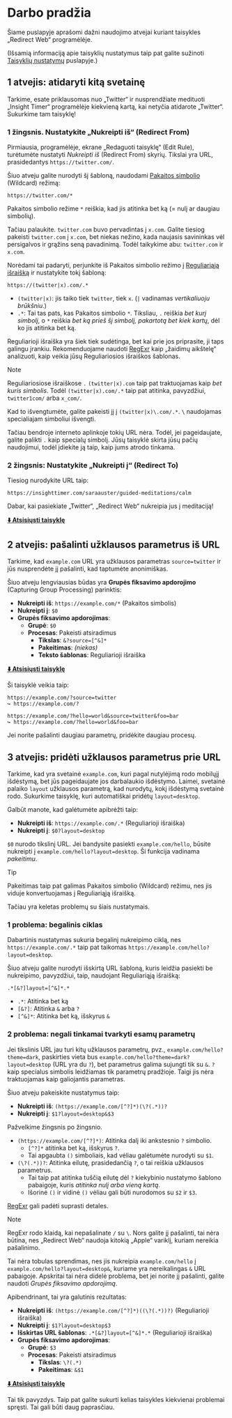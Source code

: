 # Darbo pradžia

Šiame puslapyje aprašomi dažni naudojimo atvejai kuriant taisykles „Redirect Web“ programėlėje.

(Išsamią informaciją apie taisyklių nustatymus taip pat galite sužinoti [Taisyklių nustatymų](./rule-settings) puslapyje.)

## 1 atvejis: atidaryti kitą svetainę

Tarkime, esate priklausomas nuo „Twitter“ ir nusprendžiate medituoti „Insight Timer“ programėlėje kiekvieną kartą, kai netyčia atidarote „Twitter“. Sukurkime tam taisyklę!

### 1 žingsnis. Nustatykite „Nukreipti iš“ (Redirect From)

Pirmiausia, programėlėje, ekrane „Redaguoti taisyklę“ (Edit Rule), turėtumėte nustatyti *Nukreipti iš* (Redirect From) skyrių. Tikslai yra URL, prasidedantys `https://twitter.com/`.

Šiuo atveju galite nurodyti šį šabloną, naudodami [Pakaitos simbolio](rule-settings#url-pattern-wildcard) (Wildcard) režimą:

```
https://twitter.com/*
```

Pakaitos simbolio režime `*` reiškia, kad jis atitinka bet ką (= nulį ar daugiau simbolių).

Tačiau palaukite. `twitter.com` buvo pervadintas į `x.com`. Galite tiesiog pakeisti `twitter.com` į `x.com`, bet niekas nežino, kada naujasis savininkas vėl persigalvos ir grąžins seną pavadinimą. Todėl taikykime abu: `twitter.com` ir `x.com`.

Norėdami tai padaryti, perjunkite iš Pakaitos simbolio režimo į [Reguliariąją išraišką](rule-settings#url-pattern-regular-expression) ir nustatykite tokį šabloną:

```
https://(twitter|x).com/.*
```

* `(twitter|x)`: jis taiko tiek `twitter`, tiek `x`. (`|` vadinamas *vertikaliuoju brūkšniu*.)
* `.*`: Tai tas pats, kas Pakaitos simbolio `*`. Tiksliau, `.` reiškia *bet kurį simbolį*, o `*` reiškia *bet ką prieš šį simbolį, pakartotą bet kiek kartų*, dėl ko jis atitinka bet ką.

Reguliarioji išraiška yra šiek tiek sudėtinga, bet kai prie jos priprasite, ji taps galingu įrankiu. Rekomenduojame naudoti [RegExr](https://regexr.com) kaip „žaidimų aikštelę“ analizuoti, kaip veikia jūsų Reguliariosios išraiškos šablonas.

> [!NOTE]
> Reguliariosiose išraiškose `.` `(twitter|x).com` taip pat traktuojamas kaip *bet kuris simbolis*. Todėl `(twitter|x).com/.*` taip pat atitinka, pavyzdžiui, `twitter1com/` arba `x_com/`.
> 
> Kad to išvengtumėte, galite pakeisti jį į `(twitter|x)\.com/.*`. `\` naudojamas specialiajam simboliui išvengti.
>
> Tačiau bendroje interneto aplinkoje tokių URL nėra. Todėl, jei pageidaujate, galite palikti `.` kaip specialų simbolį. Jūsų taisyklė skirta jūsų pačių naudojimui, todėl įdiekite ją taip, kaip jums atrodo tinkama.

### 2 žingsnis: Nustatykite „Nukreipti į“ (Redirect To)

Tiesiog nurodykite URL taip:

```
https://insighttimer.com/saraauster/guided-meditations/calm
```

Dabar, kai pasiekiate „Twitter“, „Redirect Web“ nukreipia jus į meditaciją!

**[⬇️ Atsisiųsti taisyklę](/rules/reduce-twitter-addiction.redirectweb)**

## 2 atvejis: pašalinti užklausos parametrus iš URL

Tarkime, kad `example.com` URL yra užklausos parametras `source=twitter` ir jūs nusprendėte jį pašalinti, kad taptumėte anonimiškas.

Šiuo atveju lengviausias būdas yra **Grupės fiksavimo apdorojimo** (Capturing Group Processing) parinktis:

* **Nukreipti iš**: `https://example.com/*` (Pakaitos simbolis)
* **Nukreipti į**: `$0`
* **Grupės fiksavimo apdorojimas**:
    * **Grupė**: `$0`
    * **Procesas**: Pakeisti atsiradimus
        * **Tikslas**: `&?source=[^&]*`
        * **Pakeitimas**: *(niekas)*
        * **Teksto šablonas**: Reguliarioji išraiška

**[⬇️ Atsisiųsti taisyklę](/rules/remove-parameters.redirectweb)**

Ši taisyklė veikia taip:

```
https://example.com/?source=twitter
↪ https://example.com/?

https://example.com/?hello=world&source=twitter&foo=bar
↪ https://example.com/?hello=world&foo=bar
```

Jei norite pašalinti daugiau parametrų, pridėkite daugiau procesų.

## 3 atvejis: pridėti užklausos parametrus prie URL

Tarkime, kad yra svetainė `example.com`, kuri pagal nutylėjimą rodo mobilųjį išdėstymą, bet jūs pageidaujate jos darbalaukio išdėstymo. Laimei, svetainė palaiko `layout` užklausos parametrą, kad nurodytų, kokį išdėstymą svetainė rodo. Sukurkime taisyklę, kuri automatiškai pridėtų `layout=desktop`.

Galbūt manote, kad galėtumėte apibrėžti taip:

* **Nukreipti iš**: `https://example.com/.*` (Reguliarioji išraiška)
* **Nukreipti į**: `$0?layout=desktop`

`$0` nurodo tikslinį URL. Jei bandysite pasiekti `example.com/hello`, būsite nukreipti į `example.com/hello?layout=desktop`. Ši funkcija vadinama *pakeitimu*.

> [!TIP]
> Pakeitimas taip pat galimas Pakaitos simbolio (Wildcard) režimu, nes jis viduje konvertuojamas į Reguliariąją išraišką.

Tačiau yra keletas problemų su šiais nustatymais.

### 1 problema: begalinis ciklas

Dabartinis nustatymas sukuria begalinį nukreipimo ciklą, nes `https://example.com/.*` taip pat taikomas `https://example.com/hello?layout=desktop`.

Šiuo atveju galite nurodyti išskirtą URL šabloną, kuris leidžia pasiekti be nukreipimo, pavyzdžiui, taip, naudojant Reguliariąją išraišką:

```
.*[&?]layout=[^&]*.*
```

* `.*`: Atitinka bet ką
* `[&?]`: Atitinka `&` arba `?`
* `[^&]*`: Atitinka bet ką, išskyrus `&`

### 2 problema: negali tinkamai tvarkyti esamų parametrų

Jei tikslinis URL jau turi kitų užklausos parametrų, pvz., `example.com/hello?theme=dark`, paskirties vieta bus `example.com/hello?theme=dark?layout=desktop` (URL yra du `?`), bet parametrus galima sujungti tik su `&`. `?` kaip specialus simbolis leidžiamas tik parametrų pradžioje. Taigi jis nėra traktuojamas kaip galiojantis parametras.

Šiuo atveju pakeiskite nustatymus taip:

* **Nukreipti iš**: `(https://example.com/[^?]*)(\?(.*))?`
* **Nukreipti į**: `$1?layout=desktop&$3`

Pažvelkime žingsnis po žingsnio.

* `(https://example.com/[^?]*)`: Atitinka dalį iki ankstesnio `?` simbolio.
    * `[^?]*` atitinka bet ką, išskyrus `?`.
    * Tai apgaubta `()` simboliais, kad vėliau galėtumėte nurodyti su `$1`.
* `(\?(.*))?`: Atitinka eilutę, prasidedančią `?`, o tai reiškia užklausos parametrus.
    * Tai taip pat atitinka tuščią eilutę dėl `?` kiekybinio nustatymo šablono pabaigoje, kuris *atitinka nulį arba vieną kartą*.
    * Išorinė `()` ir vidinė `()` vėliau gali būti nurodomos su `$2` ir `$3`.

[RegExr](https://regexr.com) gali padėti suprasti detales.

> [!NOTE]
> RegExr rodo klaidą, kai nepašalinate `/` su `\`. Nors galite jį pašalinti, tai nėra būtina, nes „Redirect Web“ naudoja kitokią „Apple“ variklį, kuriam nereikia pašalinimo.

Tai nėra tobulas sprendimas, nes jis nukreipia `example.com/hello` į `example.com/hello?layout=desktop&`, kuriame yra nereikalingas `&` URL pabaigoje. Apskritai tai nėra didelė problema, bet jei norite jį pašalinti, galite naudoti *Grupės fiksavimo apdorojimą*.

Apibendrinant, tai yra galutinis rezultatas:

* **Nukreipti iš**: `(https://example.com/[^?]*)((\?(.*))?)` (Reguliarioji išraiška)
* **Nukreipti į**: `$1?layout=desktop$3`
* **Išskirtas URL šablonas**: `.*[&?]layout=[^&]*.*` (Reguliarioji išraiška)
* **Grupės fiksavimo apdorojimas**:
    * **Grupė**: `$3`
    * **Procesas**: Pakeisti atsiradimus
        * **Tikslas**: `\?(.*)`
        * **Pakeitimas**: `&$1`

**[⬇️ Atsisiųsti taisyklę](/rules/add-parameters.redirectweb)**

Tai tik pavyzdys. Taip pat galite sukurti kelias taisykles kiekvienai problemai spręsti. Tai gali būti daug paprasčiau.
